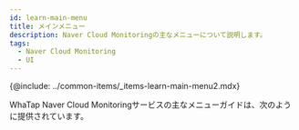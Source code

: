 ```yaml
---
id: learn-main-menu
title: メインメニュー
description: Naver Cloud Monitoringの主なメニューについて説明します。
tags:
  - Naver Cloud Monitoring
  - UI
---
```



{@include: ../common-items/_items-learn-main-menu2.mdx}

WhaTap Naver Cloud Monitoringサービスの主なメニューガイドは、次のように提供されています。


<DocCardList/>
